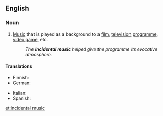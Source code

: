 ==English==
{{wikipedia}}

===Noun===
{{en-noun|-|head=[[incidental]] [[music]]}}

# {{lb|en|music}} [[music|Music]] that is played as a background to a [[film]], [[television]] [[programme]], [[video game]], etc.
#: ''The '''incidental music''' helped give the programme its evocative atmosphere.''

====Translations====
{{trans-top|music played as background}}
* Finnish: {{t|fi|taustamusiikki}}
* German: {{t|de|Bühnenmusik}}
{{trans-mid}}
* Italian: {{t|it|musica incidentale|f}}
* Spanish: {{t|es|música incidental|f}}
{{trans-bottom}}

[[et:incidental music]]